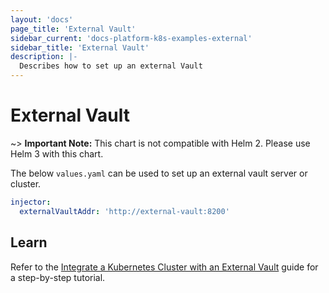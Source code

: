 ```yaml
---
layout: 'docs'
page_title: 'External Vault'
sidebar_current: 'docs-platform-k8s-examples-external'
sidebar_title: 'External Vault'
description: |-
  Describes how to set up an external Vault
---
```


# External Vault

~> **Important Note:** This chart is not compatible with Helm 2. Please use Helm 3 with this chart.

The below `values.yaml` can be used to set up an external vault server or
cluster.

```yaml
injector:
  externalVaultAddr: 'http://external-vault:8200'
```

## Learn

Refer to the [Integrate a Kubernetes Cluster with an External
Vault](https://learn.hashicorp.com/vault/getting-started-k8s/external-vault)
guide for a step-by-step tutorial.
